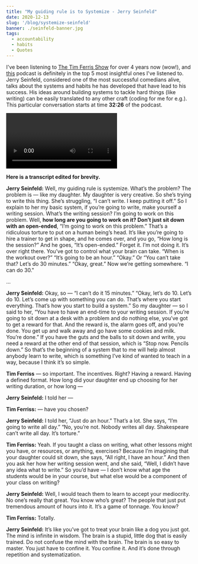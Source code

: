 ```yaml
---
title: "My guiding rule is to Systemize - Jerry Seinfeld"
date: 2020-12-13
slug: '/blog/systemize-seinfeld'
banner: ./seinfeld-banner.jpg
tags:
  - accountability
  - habits
  - Quotes
---
```



I've been listening to [The Tim Ferris Show](tim.blog/podcast) for over 4 years now (wow!), and [this](https://tim.blog/2020/12/09/jerry-seinfeld-transcript/) podcast is definitely in the top 5 most insightful ones I've listened to.
Jerry Seinfeld, considered one of the most successful comedians alive, talks about the systems and habits he has developed that have lead to his success. His ideas around building systems to tackle hard things (like writing) can be easily translated to any other craft (coding for me for e.g.).
This particular conversation starts at time **32:26** of the podcast. 

<Video 
    videoSrcURL="https://www.youtube-nocookie.com/embed/yNTmFORn3xQ?t=1948"
    videoTitle="The Tim Ferriss Show - Jerry Seinfeld"
    />
    
    
**Here is a transcript edited for brevity.**

**Jerry Seinfeld:** Well, my guiding rule is systemize. What’s the problem? The problem is — like my daughter. My daughter is very creative. So she’s trying to write this thing. She’s struggling, “I can’t write. I keep putting it off.” So I explain to her my basic system, if you’re going to write, make yourself a writing session. What’s the writing session? I’m going to work on this problem. Well, **how long are you going to work on it? Don’t just sit down with an open-ended**, “I’m going to work on this problem.” That’s a ridiculous torture to put on a human being’s head.
It’s like you’re going to hire a trainer to get in shape, and he comes over, and you go, “How long is the session?” And he goes, “It’s open-ended.” Forget it. I’m not doing it. It’s over right there. You’ve got to control what your brain can take. “When is the workout over?” “It’s going to be an hour.” “Okay.” Or “You can’t take that? Let’s do 30 minutes.” “Okay, great.” Now we’re getting somewhere. “I can do 30."

...

**Jerry Seinfeld:** Okay, so — “I can’t do it 15 minutes.” “Okay, let’s do 10. Let’s do 10. Let’s come up with something you can do. That’s where you start everything. That’s how you start to build a system.” So my daughter — so I said to her, “You have to have an end-time to your writing session. If you’re going to sit down at a desk with a problem and do nothing else, you’ve got to get a reward for that. And the reward is, the alarm goes off, and you’re done. You get up and walk away and go have some cookies and milk. You’re done.”
If you have the guts and the balls to sit down and write, you need a reward at the other end of that session, which is “Stop now. Pencils down.” So that’s the beginning of a system that to me will help almost anybody learn to write, which is something I’ve kind of wanted to teach in a way, because I think it’s so simple.

**Tim Ferriss** — so important. The incentives. Right? Having a reward. Having a defined format. How long did your daughter end up choosing for her writing duration, or how long — 

**Jerry Seinfeld:** I told her — 

**Tim Ferriss:** — have you chosen?

**Jerry Seinfeld:** I told her, “Just do an hour.” That’s a lot. She says, “I’m going to write all day.” “No, you’re not. Nobody writes all day. Shakespeare can’t write all day. It’s torture.”

**Tim Ferriss:** Yeah. If you taught a class on writing, what other lessons might you have, or resources, or anything, exercises? Because I’m imagining that your daughter could sit down, she says, “All right, I have an hour.” And then you ask her how her writing session went, and she said, “Well, I didn’t have any idea what to write.” So you’d have — I don’t know what age the students would be in your course, but what else would be a component of your class on writing?

**Jerry Seinfeld:** Well, I would teach them to learn to accept your mediocrity. No one’s really that great. You know who’s great? The people that just put tremendous amount of hours into it. It’s a game of tonnage. You know?

**Tim Ferriss:** Totally.

**Jerry Seinfeld:** It’s like you’ve got to treat your brain like a dog you just got. The mind is infinite in wisdom. The brain is a stupid, little dog that is easily trained. Do not confuse the mind with the brain. The brain is so easy to master. You just have to confine it. You confine it. And it’s done through repetition and systematization.

